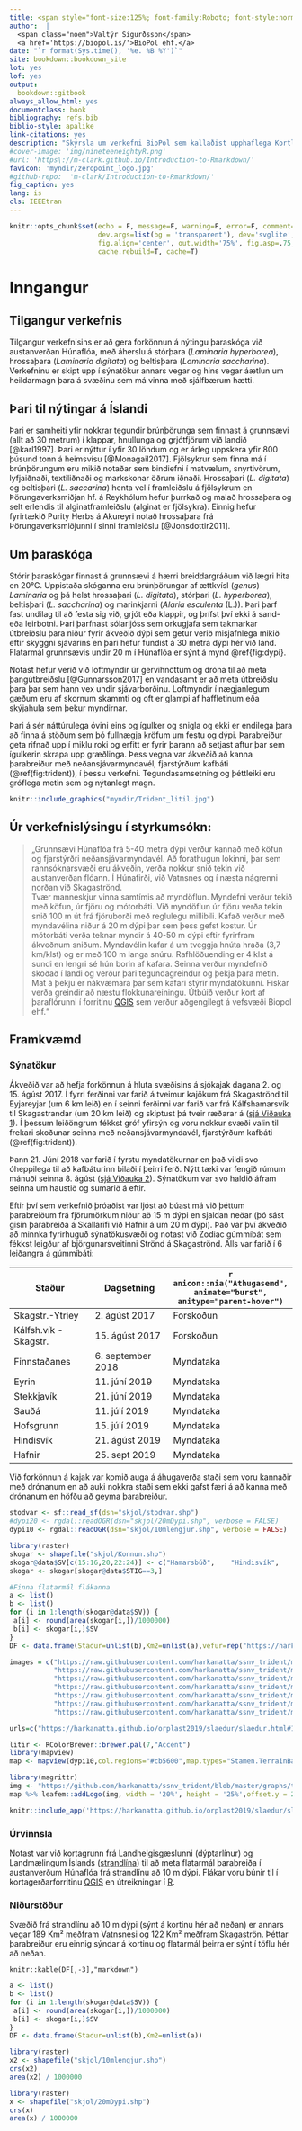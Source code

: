 ```yaml
---
title: <span style="font-size:125%; font-family:Roboto; font-style:normal">Könnun á þaraflóru í Húnaflóa, með tilliti til nýtingar</span>
author:  |
  <span class="noem">Valtýr Sigurðsson</span>
  <a href='https://biopol.is/'>BioPol ehf.</a>
date: "`r format(Sys.time(), '%e. %B %Y')`"
site: bookdown::bookdown_site
lot: yes
lof: yes
output:
  bookdown::gitbook
always_allow_html: yes
documentclass: book
bibliography: refs.bib
biblio-style: apalike
link-citations: yes
description: "Skýrsla um verkefni BioPol sem kallaðist upphaflega Kortlagning þaraflóru í austanverðum Húnaflóa"    
#cover-image: 'img/nineteeneightyR.png'
#url: 'https\://m-clark.github.io/Introduction-to-Rmarkdown/'
favicon: 'myndir/zeropoint_logo.jpg'
#github-repo:  'm-clark/Introduction-to-Rmarkdown/'
fig_caption: yes
lang: is
cls: IEEEtran
---
```


```r
knitr::opts_chunk$set(echo = F, message=F, warning=F, error=F, comment=NA, R.options=list(width=220),   # code
                      dev.args=list(bg = 'transparent'), dev='svglite',                                 # viz
                      fig.align='center', out.width='75%', fig.asp=.75,                 
                      cache.rebuild=T, cache=T)                                                         # cache
```



# Inngangur
## Tilgangur verkefnis

Tilgangur verkefnisins er að gera forkönnun á nýtingu þaraskóga við austanverðan Húnaflóa, með áherslu á stórþara (*Laminaria hyperborea*), hrossaþara (*Laminaria digitata*) og beltisþara (*Laminaria saccharina*). Verkefninu er skipt upp í sýnatökur annars vegar og hins vegar áætlun um heildarmagn þara á svæðinu sem má vinna með sjálfbærum hætti.


## Þari til nýtingar á Íslandi
Þari er samheiti yfir nokkrar tegundir brúnþörunga sem finnast á grunnsævi (allt að 30 metrum) í klappar, hnullunga og grjótfjörum við landið [@karl1997]. Þari er nýttur í yfir 30 löndum og er árleg uppskera yfir 800 þúsund tonn á heimsvísu [@Monagail2017]. Fjölsykrur sem finna má í brúnþörungum eru mikið notaðar sem bindiefni í matvælum, snyrtivörum, lyfjaiðnaði, textiliðnaði og markskonar öðrum iðnaði. Hrossaþari (*L. digitata*) og beltisþari (*L. saccarina*) henta vel í framleiðslu á fjölsykrum en Þörungaverksmiðjan hf. á Reykhólum hefur þurrkað og malað hrossaþara og selt erlendis til alginatframleiðslu (alginat er fjölsykra). Einnig hefur fyrirtækið Purity Herbs á Akureyri notað hrossaþara frá Þörungaverksmiðjunni í sinni framleiðslu [@Jonsdottir2011]. 

## Um þaraskóga

Stórir þaraskógar finnast á grunnsævi á hærri breiddargráðum við lægri hita en 20°C. Uppistaða skóganna eru brúnþörungar af ættkvísl (*genus*) *Laminaria* og þá helst hrossaþari (*L. digitata*), stórþari (*L. hyperborea*), beltisþari (*L. saccharina*) og marinkjarni (*Alaria esculenta* (L.)). Þari þarf fast undilag til að festa sig við, grjót eða klappir, og þrífst því ekki á sand- eða leirbotni. Þari þarfnast sólarljóss sem orkugjafa sem takmarkar útbreiðslu þara niður fyrir ákveðið dýpi sem getur verið misjafnlega mikið eftir skyggni sjávarins en þari hefur fundist á 30 metra dýpi hér við land. Flatarmál grunnsævis undir 20 m í Húnaflóa er sýnt á mynd \@ref{fig:dypi}.


Notast hefur verið við loftmyndir úr gervihnöttum og dróna til að meta þangútbreiðslu [@Gunnarsson2017] en vandasamt er að meta útbreiðslu þara þar sem hann vex undir sjávarborðinu. Loftmyndir í nægjanlegum gæðum eru af skornum skammti og oft er glampi af haffletinum eða skýjahula sem þekur myndirnar.  

Þari á sér náttúrulega óvini eins og ígulker og snigla og ekki er endilega þara að finna á stöðum sem þó fullnægja kröfum um festu og dýpi. Þarabreiður geta rifnað upp í miklu roki og erfitt er fyrir þarann að setjast aftur þar sem ígulkerin skrapa upp græðlinga. Þess vegna var ákveðið að kanna þarabreiður með neðansjávarmyndavél, fjarstýrðum kafbáti (\@ref(fig:trident)), í þessu verkefni. Tegundasamsetning og þéttleiki eru gróflega metin sem og nýtanlegt magn. 

```r
knitr::include_graphics("myndir/Trident_litil.jpg")
```


## Úr verkefnislýsingu í styrkumsókn:

> „Grunnsævi Húnaflóa frá 5-40 metra dýpi verður kannað með köfun og fjarstýrðri neðansjávarmyndavél. Að forathugun lokinni, þar sem rannsóknarsvæði eru ákveðin, verða nokkur snið tekin við austanverðan flóann. Í Húnafirði, við Vatnsnes og í næsta nágrenni norðan við Skagaströnd.  
 Tvær manneskjur vinna samtímis að myndöflun. Myndefni verður tekið með köfun, úr fjöru og mótorbáti. Við myndöflun úr fjöru verða tekin snið 100 m út frá fjöruborði með reglulegu millibili. Kafað verður með myndavélina niður á 20 m dýpi þar sem þess gefst kostur. Úr mótorbáti verða teknar myndir á 40-50 m dýpi eftir fyrirfram ákveðnum sniðum. Myndavélin kafar á um tveggja hnúta hraða (3,7 km/klst) og er með 100 m langa snúru. Rafhlöðuending er 4 klst á sundi en lengri sé hún borin af kafara.
 Seinna verður myndefnið skoðað í landi og verður þari tegundagreindur og þekja þara metin. Mat á þekju er nákvæmara þar sem kafari stýrir myndatökunni. Fiskar verða greindir að næstu flokkunareiningu. Útbúið verður kort af þaraflórunni í forritinu [QGIS](https://www.qgis.org/en/site/) sem verður aðgengilegt á vefsvæði Biopol ehf.“


## Framkvæmd
### Sýnatökur
Ákveðið var að hefja forkönnun á hluta svæðisins á sjókajak dagana 2. og 15. ágúst 2017. Í fyrri ferðinni var farið á tveimur kajökum frá Skagaströnd til Eyjareyjar (um 6 km leið) en í seinni ferðinni var farið var frá Kálfshamarsvík til Skagastrandar (um 20 km leið) og skiptust þá tveir ræðarar á ([sjá Viðauka 1](#v1)). Í þessum leiðöngrum fékkst gróf yfirsýn og voru nokkur svæði valin til frekari skoðunar seinna með neðansjávarmyndavél, fjarstýrðum kafbáti (\@ref(fig:trident)).

Þann 21. Júní 2018 var farið í fyrstu myndatökurnar en það vildi svo óheppilega til að kafbáturinn bilaði í þeirri ferð. Nýtt tæki var fengið rúmum mánuði seinna 8. ágúst ([sjá Viðauka 2](#v2)). Sýnatökum var svo haldið áfram seinna um haustið og sumarið á eftir.

Eftir því sem verkefnið þróaðist var ljóst að búast má við þéttum þarabreiðum frá fjörumörkum niður að 15 m dýpi en sjaldan neðar (þó sást gisin þarabreiða á Skallarifi við Hafnir á um 20 m dýpi). Það var því ákveðið að minnka fyrirhuguð sýnatökusvæði og notast við Zodiac gúmmíbát sem fékkst leigður af björgunarsveitinni Strönd á Skagaströnd. Alls var farið í 6 leiðangra á gúmmíbáti:

Staður | Dagsetning | `r anicon::nia("Athugasemd", animate="burst", anitype="parent-hover")`
------------- | ------------- | -------------
Skagstr.-Ytriey  | 2. ágúst 2017 | Forskoðun 
Kálfsh.vík - Skagstr. | 15. ágúst 2017 | Forskoðun  
Finnstaðanes | 6. september 2018 | Myndataka
Eyrin | 11. júní 2019 | Myndataka 
Stekkjavík | 21. júní 2019 | Myndataka
Sauðá | 11. júlí 2019 | Myndataka
Hofsgrunn | 15. júlí 2019 | Myndataka
Hindisvík | 21. ágúst 2019 | Myndataka 
Hafnir | 25. sept 2019 | Myndataka 

Við forkönnun á kajak var komið auga á áhugaverða staði sem voru kannaðir með drónanum en að auki nokkra staði sem ekki gafst færi á að kanna með drónanum en höfðu að geyma þarabreiður.

```r

stodvar <- sf::read_sf(dsn="skjol/stodvar.shp")
#dypi20 <- rgdal::readOGR(dsn="skjol/20mDypi.shp", verbose = FALSE)
dypi10 <- rgdal::readOGR(dsn="skjol/10mlengjur.shp", verbose = FALSE)

library(raster)
skogar <- shapefile("skjol/Konnun.shp")
skogar@data$SV[c(15:16,20,22:24)] <- c("Hamarsbúð",    "Hindisvík",     "Finnsstaðanes",  "Bjargarbjörg",   "Kálfshamarsvík", "Sölvabakki")
skogar <- skogar[skogar@data$STIG==3,]

#Finna flatarmál flákanna
a <- list()
b <- list()
for (i in 1:length(skogar@data$SV)) {
 a[i] <- round(area(skogar[i,])/1000000)
 b[i] <- skogar[i,]$SV
}
DF <- data.frame(Stadur=unlist(b),Km2=unlist(a),vefur=rep("https://harkanatta.github.io/orplast2019/slaedur/slaedur.html#1",length(skogar@data$SV)))

images = c("https://raw.githubusercontent.com/harkanatta/ssnv_trident/master/skjol/skogar/sk6/hafnir.jpeg",
           "https://raw.githubusercontent.com/harkanatta/ssnv_trident/master/skjol/skogar/sk4/samsett.jpeg",
           "https://raw.githubusercontent.com/harkanatta/ssnv_trident/master/skjol/skogar/Finnssta%C3%B0anes/hrossa.jpeg",
           "https://raw.githubusercontent.com/harkanatta/ssnv_trident/master/skjol/skogar/sk1/stodvar/st1/sk1-st1B.jpg",
           "https://raw.githubusercontent.com/harkanatta/ssnv_trident/master/skjol/skogar/sk2/samsett.jpeg",
           "https://raw.githubusercontent.com/harkanatta/ssnv_trident/master/skjol/skogar/sk5/stodvar/st1/sk5-st1.jpg",
           "https://raw.githubusercontent.com/harkanatta/ssnv_trident/master/skjol/skogar/sk3/samsett.jpeg")

urls=c("https://harkanatta.github.io/orplast2019/slaedur/slaedur.html#1","https://harkanatta.github.io/orplast2019/slaedur/slaedur.html#3","https://harkanatta.github.io/orplast2019/slaedur/slaedur.html#18","https://harkanatta.github.io/orplast2019/slaedur/slaedur.html#21","https://harkanatta.github.io/orplast2019/slaedur/slaedur.html#11","https://harkanatta.github.io/orplast2019/slaedur/slaedur.html#20","https://harkanatta.github.io/orplast2019/slaedur/slaedur.html#7")

litir <- RColorBrewer::brewer.pal(7,"Accent")
library(mapview)     
map <- mapview(dypi10,col.regions="#cb5600",map.types="Stamen.TerrainBackground", legend = FALSE)+mapview(stodvar, popup = popupImage(images,width="500"),legend=FALSE,col.regions=litir,cex=10)+mapview(skogar,popup=leafpop::popupTable(DF))

library(magrittr)
img <- "https://github.com/harkanatta/ssnv_trident/blob/master/graphs/tvologo.jpg?raw=true"
map %>% leafem::addLogo(img, width = '20%', height = '25%',offset.y = 20,offset.x = 80,alpha = 0.7) %>% leaflet.extras::addFullscreenControl(pseudoFullscreen = T)

```

```r
knitr::include_app('https://harkanatta.github.io/orplast2019/slaedur/slaedur.html#1')
```


### Úrvinnsla

Notast var við kortagrunn frá Landhelgisgæslunni (dýptarlínur) og Landmælingum Íslands ([strandlína](https://atlas.lmi.is/LmiData/index.php?id=8613727663752)) til að meta flatarmál þarabreiða í austanverðum Húnaflóa frá strandlínu að 10 m dýpi. Flákar voru búnir til í kortagerðarforritinu [QGIS](https://www.qgis.org/en/site/) en útreikningar í [R](https://www.r-project.org/). 


### Niðurstöður

Svæðið frá strandlínu að 10 m dýpi (sýnt á kortinu hér að neðan) er annars vegar 189 Km² meðfram Vatnsnesi og 122 Km² meðfram Skagaströn. Þéttar þarabreiður eru einnig sýndar á kortinu og flatarmál þeirra er sýnt í töflu hér að neðan.

`knitr::kable(DF[,-3],"markdown")`




```r
a <- list()
b <- list()
for (i in 1:length(skogar@data$SV)) {
 a[i] <- round(area(skogar[i,])/1000000)
 b[i] <- skogar[i,]$SV
}
DF <- data.frame(Stadur=unlist(b),Km2=unlist(a))

library(raster)
x2 <- shapefile("skjol/10mlengjur.shp")
crs(x2)
area(x2) / 1000000

library(raster)
x <- shapefile("skjol/20mDypi.shp")
crs(x)
area(x) / 1000000
```


